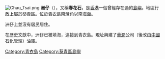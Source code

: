 [[File:Chau_Tsai.png|right]]
'''洲仔'''（{{lang-en|Chau Tsai}}），又稱'''春花石'''，是[[香港|香港]]一個曾經存在過的[[島嶼|島嶼]]，地區行政上屬於[[葵青區|葵青區]]。位於[[青衣島|青衣島]][[南灣角|南灣角]]以南海面。

洲仔上並沒有居民居住。

在歷史文獻中，洲仔已被填海，連接到青衣島。現址興建了[[華潤|華潤]]公司（後改由[[中國石化|中國石化]]管理）油庫。

{{香港已消失島嶼}}

[[Category:青衣島|Category:青衣島]]
[[Category:葵青區島嶼|Category:葵青區島嶼]]
{{Nature-stub}}